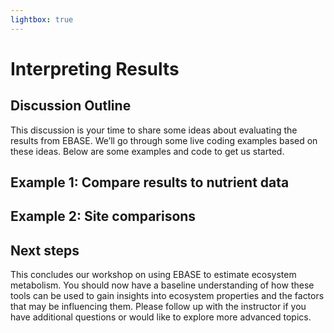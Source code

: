 ```yaml
---
lightbox: true
---
```


# Interpreting Results

## Discussion Outline

This discussion is your time to share some ideas about evaluating the results from EBASE.  We'll go through some live coding examples based on these ideas. Below are some examples and code to get us started. 

## Example 1: Compare results to nutrient data

## Example 2: Site comparisons

## Next steps

This concludes our workshop on using EBASE to estimate ecosystem metabolism.  You should now have a baseline understanding of how these tools can be used to gain insights into ecosystem properties and the factors that may be influencing them. Please follow up with the instructor if you have additional questions or would like to explore more advanced topics.